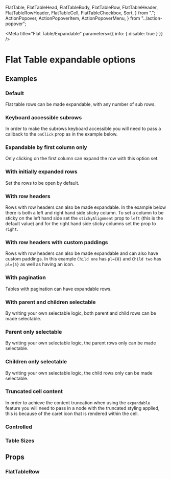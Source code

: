   FlatTable,
  FlatTableHead,
  FlatTableBody,
  FlatTableRow,
  FlatTableHeader,
  FlatTableRowHeader,
  FlatTableCell,
  FlatTableCheckbox,
  Sort,
} from ".";
  ActionPopover,
  ActionPopoverItem,
  ActionPopoverMenu,
} from "../action-popover";

<Meta title="Flat Table/Expandable" parameters={{ info: { disable: true } }} />

# Flat Table expandable options

## Examples

### Default

Flat table rows can be made expandable, with any number of sub rows.

<Canvas>
  <Story name="default" story={stories.DefaultStory} />
</Canvas>

### Keyboard accessible subrows

In order to make the subrows keyboard accessible you will need to pass a callback to the `onClick` prop as in the example
below.

<Canvas>
  <Story name="keyboard accessible subrows" story={stories.KeyboardAccessibleSubRows}/>
</Canvas>

### Expandable by first column only

Only clicking on the first column can expand the row with this option set.

<Canvas>
  <Story name="expandable by first column only" story={stories.ExpandableByFirstColumnOnly} />
</Canvas>

### With initially expanded rows

Set the rows to be open by default.

<Canvas>
  <Story name="initially expanded" story={stories.InitiallyExpanded} />
</Canvas>

### With row headers

Rows with row headers can also be made expandable. In the example below there is both a left and 
right hand side sticky column. To set a column to be sticky on the left hand side set the 
`stickyAlignment` prop to `left` (this is the default value) and for the right hand side sticky 
columns set the prop to `right`.

<Canvas>
  <Story name="row headers" story={stories.RowHeaders} />
</Canvas>

### With row headers with custom paddings

Rows with row headers can also be made expandable and can also have custom paddings.
In this example `Child one` has `pl={8}` and `Child two` has `pl={5}` as well as having an icon.

<Canvas>
  <Story name="row headers with custom paddings" story={stories.RowHeadersWithCustomPaddings} />
</Canvas>

### With pagination

Tables with pagination can have expandable rows.

<Canvas>
  <Story name="paginated" story={stories.Paginated} />
</Canvas>

### With parent and children selectable

By writing your own selectable logic, both parent and child rows can be made selectable.

<Canvas>
  <Story name="both parent and children selectable" story={stories.BothParentAndChildrenSelectable} />
</Canvas>

### Parent only selectable

By writing your own selectable logic, the parent rows only can be made selectable.

<Canvas>
  <Story name="parent only selectable" story={stories.ParentOnlySelectable} />
</Canvas>

### Children only selectable

By writing your own selectable logic, the child rows only can be made selectable.

<Canvas>
  <Story name="children only selectable" story={stories.ChildrenOnlySelectable} />
</Canvas>

### Truncated cell content

In order to achieve the content truncation when using the `expandable` feature you will need to pass in a node with the
truncated styling applied, this is because of the caret icon that is rendered within the cell.

<Canvas>
  <Story name="truncated cell content" story={stories.TruncatedCellContent} />
</Canvas>

### Controlled

<Canvas>
  <Story name="controlled" story={stories.Controlled} />
</Canvas>

### Table Sizes

<Canvas>
  <Story name="sizes" story={stories.Sizes} />
</Canvas>

## Props

### FlatTableRow

<ArgsTable of={FlatTableRow} />
